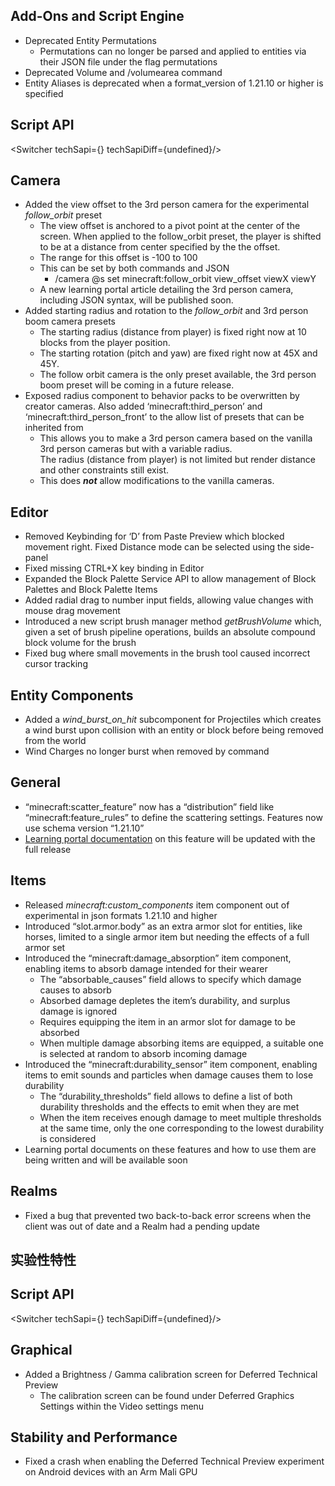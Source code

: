 



## Add-Ons and Script Engine

-   Deprecated Entity Permutations
    -   Permutations can no longer be parsed and applied to entities via their JSON file under the flag permutations
-   Deprecated Volume and /volumearea command
-   Entity Aliases is deprecated when a format\_version of 1.21.10 or higher is specified


## **Script API**

<Switcher techSapi={<TechSapiStable/>} techSapiDiff={undefined}/>

## Camera

-   Added the view offset to the 3rd person camera for the experimental _follow\_orbit_ preset
    -   The view offset is anchored to a pivot point at the center of the screen. When applied to the follow\_orbit preset, the player is shifted to be at a distance from center specified by the the offset.
    -   The range for this offset is -100 to 100
    -   This can be set by both commands and JSON
        -   /camera @s set minecraft:follow\_orbit view\_offset viewX viewY
    -   A new learning portal article detailing the 3rd person camera, including JSON syntax, will be published soon.
-   Added starting radius and rotation to the _follow\_orbit_ and 3rd person boom camera presets
    -   The starting radius (distance from player) is fixed right now at 10 blocks from the player position.
    -   The starting rotation (pitch and yaw) are fixed right now at 45X and 45Y.
    -   The follow orbit camera is the only preset available, the 3rd person boom preset will be coming in a future release.
-   Exposed radius component to behavior packs to be overwritten by creator cameras. Also added ‘minecraft:third\_person’ and ‘minecraft:third\_person\_front’ to the allow list of presets that can be inherited from
    -   This allows you to make a 3rd person camera based on the vanilla 3rd person cameras but with a variable radius.  
        The radius (distance from player) is not limited but render distance and other constraints still exist.
    -   This does **_not_** allow modifications to the vanilla cameras.

## Editor

-   Removed Keybinding for ‘D’ from Paste Preview which blocked movement right. Fixed Distance mode can be selected using the side-panel
-   Fixed missing CTRL+X key binding in Editor
-   Expanded the Block Palette Service API to allow management of Block Palettes and Block Palette Items
-   Added radial drag to number input fields, allowing value changes with mouse drag movement
-   Introduced a new script brush manager method _getBrushVolume_ which, given a set of brush pipeline operations, builds an absolute compound block volume for the brush
-   Fixed bug where small movements in the brush tool caused incorrect cursor tracking

## Entity Components

-   Added a _wind\_burst\_on\_hit_ subcomponent for Projectiles which creates a wind burst upon collision with an entity or block before being removed from the world
-   Wind Charges no longer burst when removed by command

## General

-   “minecraft:scatter\_feature” now has a “distribution” field like “minecraft:feature\_rules” to define the scattering settings. Features now use schema version “1.21.10”
-   [Learning portal documentation](https://learn.microsoft.com/en-us/minecraft/creator/reference/content/featuresreference/examples/features/minecraftscatter_feature?view=minecraft-bedrock-stable) on this feature will be updated with the full release

## Items

-   Released _minecraft:custom\_components_ item component out of experimental in json formats 1.21.10 and higher
-   Introduced “slot.armor.body” as an extra armor slot for entities, like horses, limited to a single armor item but needing the effects of a full armor set
-   Introduced the “minecraft:damage\_absorption” item component, enabling items to absorb damage intended for their wearer
    -   The “absorbable\_causes” field allows to specify which damage causes to absorb
    -   Absorbed damage depletes the item’s durability, and surplus damage is ignored
    -   Requires equipping the item in an armor slot for damage to be absorbed
    -   When multiple damage absorbing items are equipped, a suitable one is selected at random to absorb incoming damage
-   Introduced the “minecraft:durability\_sensor” item component, enabling items to emit sounds and particles when damage causes them to lose durability
    -   The “durability\_thresholds” field allows to define a list of both durability thresholds and the effects to emit when they are met
    -   When the item receives enough damage to meet multiple thresholds at the same time, only the one corresponding to the lowest durability is considered
-   Learning portal documents on these features and how to use them are being written and will be available soon

## Realms

-   Fixed a bug that prevented two back-to-back error screens when the client was out of date and a Realm had a pending update  
      
    




<h2 className="experimental_divider">实验性特性</h2>





## **Script API**

<Switcher techSapi={<TechSapiExp/>} techSapiDiff={undefined}/>

## Graphical

-   Added a Brightness / Gamma calibration screen for Deferred Technical Preview
    -   The calibration screen can be found under Deferred Graphics Settings within the Video settings menu

## Stability and Performance

-   Fixed a crash when enabling the Deferred Technical Preview experiment on Android devices with an Arm Mali GPU